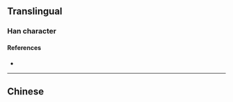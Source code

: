 {{also|夾|来}}
{{character info}}

==Translingual==

===Han character===
{{Han char|rn=37|rad=大|as=03|sn=6|four=|canj=KT}}

====References====
* {{Han ref|kx=0250.071|hdz=10019.060|uh=5939|ud=22841}}

----

==Chinese==
{{zh-see|夾}}